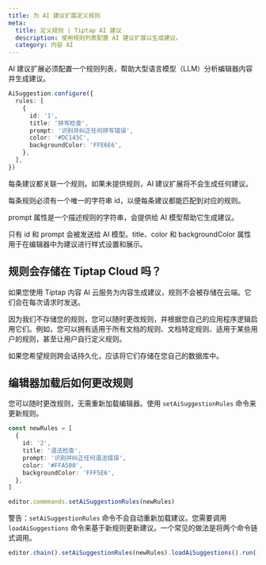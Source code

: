 ```yaml
---
title: 为 AI 建议扩展定义规则
meta:
  title: 定义规则 | Tiptap AI 建议
  description: 使用规则列表配置 AI 建议扩展以生成建议。
  category: 内容 AI
---
```


AI 建议扩展必须配置一个规则列表，帮助大型语言模型（LLM）分析编辑器内容并生成建议。

```ts
AiSuggestion.configure({
  rules: [
    {
      id: '1',
      title: '拼写检查',
      prompt: '识别并纠正任何拼写错误',
      color: '#DC143C',
      backgroundColor: 'FFE6E6',
    },
  ],
})
```

每条建议都关联一个规则。如果未提供规则，AI 建议扩展将不会生成任何建议。

每条规则必须有一个唯一的字符串 id，以便每条建议都能匹配到对应的规则。

prompt 属性是一个描述规则的字符串，会提供给 AI 模型帮助它生成建议。

只有 id 和 prompt 会被发送给 AI 模型。title、color 和 backgroundColor 属性用于在编辑器中为建议进行样式设置和展示。

## 规则会存储在 Tiptap Cloud 吗？

如果您使用 Tiptap 内容 AI 云服务为内容生成建议，规则不会被存储在云端。它们会在每次请求时发送。

因为我们不存储您的规则，您可以随时更改规则，并根据您自己的应用程序逻辑启用它们。例如，您可以拥有适用于所有文档的规则、文档特定规则、适用于某些用户的规则，甚至让用户自行定义规则。

如果您希望规则跨会话持久化，应该将它们存储在您自己的数据库中。

## 编辑器加载后如何更改规则

您可以随时更改规则，无需重新加载编辑器。使用 `setAiSuggestionRules` 命令来更新规则。

```ts
const newRules = [
  {
    id: '2',
    title: '语法检查',
    prompt: '识别并纠正任何语法错误',
    color: '#FFA500',
    backgroundColor: 'FFF5E6',
  },
]

editor.commmands.setAiSuggestionRules(newRules)
```

警告：`setAiSuggestionRules` 命令不会自动重新加载建议。您需要调用 `loadAiSuggestions` 命令来基于新规则更新建议。一个常见的做法是将两个命令链式调用。

```ts
editor.chain().setAiSuggestionRules(newRules).loadAiSuggestions().run()
```